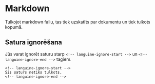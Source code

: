 # Markdown

Tulkojot markdown failu, tas tiek uzskatīts par dokumentu un tiek tulkots kopumā.

## Satura ignorēšana

Jūs varat ignorēt saturu starp `<!-- languine-ignore-start -->` un `<!-- languine-ignore-end -->` tagiem.

```mdx
<!-- languine-ignore-start -->
Šis saturs netiks tulkots.
<!-- languine-ignore-end -->
``` 